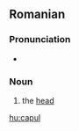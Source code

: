 ==Romanian==

===Pronunciation===
* {{IPA|[ˈka.pul]|[ˈka.pu] ('ˈinformal'')|lang=ro}}

===Noun===
{{ro-noun-def|ns|na|cap}}

# the [[head]]

[[hu:capul]]